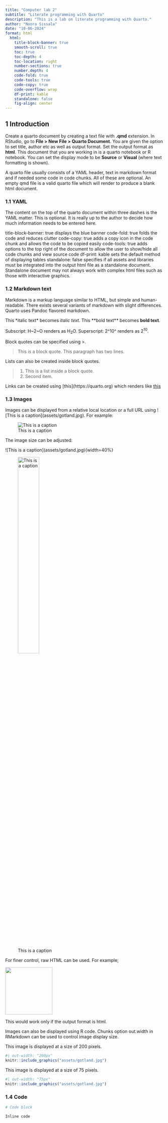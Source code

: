 ```yaml
---
title: "Computer lab 2"
subtitle: "Literate programming with Quarto"
description: "This is a lab on literate programming with Quarto."
author: "Noora Sissala"
date: "10-06-2024"
format: html
  html: 
    title-block-banner: true
    smooth-scroll: true
    toc: true
    toc-depth: 4
    toc-location: right
    number-sections: true
    number.depth: 4
    code-fold: true
    code-tools: true
    code-copy: true
    code-overflow: wrap
    df-print: kable
    standalone: false
    fig-align: center
---
```


## 1 Introduction

Create a quarto document by creating a text file with **.qmd** extension. In RStudio, go to **File \> New File \> Quarto Document**. You are given the option to set title, author etc as well as output format. Set the output format as **html**. This document that you are working in is a quarto notebook or R notebook. You can set the display mode to be **Source** or **Visual** (where text formatting is shown).

A quarto file usually consists of a YAML header, text in markdown format and if needed some code in code chunks. All of these are optional. An empty qmd file is a valid quarto file which will render to produce a blank html document.

### 1.1 YAML

The content on the top of the quarto document within three dashes is the YAML matter. This is optional. It is really up to the author to decide how much information needs to be entered here.

title-block-banner: true displays the blue banner code-fold: true folds the code and reduces clutter code-copy: true adds a copy icon in the code chunk and allows the code to be copied easily code-tools: true adds options to the top right of the document to allow the user to show/hide all code chunks and view source code df-print: kable sets the default method of displaying tables standalone: false specifies if all assets and libraries must be integrated into the output html file as a standalone document. Standalone document may not always work with complex html files such as those with interactive graphics.

### 1.2 Markdown text

Markdown is a markup language similar to HTML, but simple and human-readable. There exists several variants of markdown with slight differences. Quarto uses Pandoc flavored markdown.

This \*italic text\* becomes *italic text*. This \*\*bold text\*\* becomes **bold text**.

Subscript: H\~2\~O renders as H~2~O. Superscript: 2\^10\^ renders as 2^10^.

Block quotes can be specified using \>.

> This is a block quote. This paragraph has two lines.

Lists can also be created inside block quotes.

> 1.  This is a list inside a block quote.
> 2.  Second item.

Links can be created using \[this\](https://quarto.org) which renders like [this](https://quarto.org)

### 1.3 Images

Images can be displayed from a relative local location or a full URL using \![This is a caption\](assets/gotland.jpg). For example:

![This is a caption](assets/gotland.jpg)

The image size can be adjusted:

\![This is a caption\](assets/gotland.jpg){width=40%}

![This is a caption](assets/gotland.jpg){width=40%}

For finer control, raw HTML can be used. For example;

<img src="assets/gotland.jpg" width="150px">

This would work only if the output format is html.


Images can also be displayed using R code. Chunks option out.width in RMarkdown can be used to control image display size.

This image is displayed at a size of 200 pixels.

```r
#| out-width: "200px"
knitr::include_graphics("assets/gotland.jpg")
```


This image is displayed at a size of 75 pixels.

```r
#| out-width: "75px"
knitr::include_graphics("assets/gotland.jpg")
```

### 1.4 Code

```r

# Code block

```

`Inline code`


